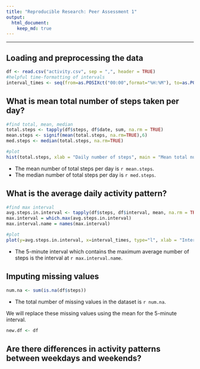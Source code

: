 ```yaml
---
title: "Reproducible Research: Peer Assessment 1"
output: 
  html_document:
    keep_md: true
---
```


-----------------------------------------------------------------

## Loading and preprocessing the data
```r
df <- read.csv("activity.csv", sep = ",", header = TRUE)
#helpful time-formatting of intervals
interval_times <- seq(from=as.POSIXct("00:00",format="%H:%M"), to=as.POSIXct("23:55",format="%H:%M"), by=60*5)
```

## What is mean total number of steps taken per day?
```r
#find total, mean, median
total.steps <- tapply(df$steps, df$date, sum, na.rm = TRUE)
mean.steps <- signif(mean(total.steps, na.rm=TRUE),6)
med.steps <- median(total.steps, na.rm=TRUE)

#plot
hist(total.steps, xlab = "Daily number of steps", main = "Mean total number of steps taken per day", col ="HotPink")
```

- The mean number of total steps per day is `r mean.steps`.  
- The median number of total steps per day is `r med.steps`.  

## What is the average daily activity pattern?

```r
#find max interval
avg.steps.in.interval <- tapply(df$steps, df$interval, mean, na.rm = TRUE)
max.interval = which.max(avg.steps.in.interval)
max.interval.name = names(max.interval)

#plot
plot(y=avg.steps.in.interval, x=interval_times, type="l", xlab = "Interval time", ylab = "Average steps in interval", main = "Average daily activity pattern")
```

- The 5-minute interval which contains the maximum average number of steps is the interval at `r max.interval.name`. 

## Imputing missing values

```r
num.na <- sum(is.na(df$steps))
```

- The total number of missing values in the dataset is `r num.na`.

We will replace these missing values using the mean for the 5-minute interval.

```r
new.df <- df
```

## Are there differences in activity patterns between weekdays and weekends?
